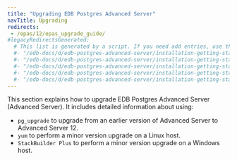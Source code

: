 ```yaml
---
title: "Upgrading EDB Postgres Advanced Server"
navTitle: Upgrading
redirects:
 - /epas/12/epas_upgrade_guide/
#legacyRedirectsGenerated:
  # This list is generated by a script. If you need add entries, use the `legacyRedirects` key.
  #- "/edb-docs/d/edb-postgres-advanced-server/installation-getting-started/upgrade-guide/13/index.html"
  #- "/edb-docs/d/edb-postgres-advanced-server/installation-getting-started/upgrade-guide/13/conclusion.html"
  #- "/edb-docs/d/edb-postgres-advanced-server/installation-getting-started/upgrade-guide/13/introduction.html"
  #- "/edb-docs/d/edb-postgres-advanced-server/installation-getting-started/upgrade-guide/13/genindex.html"
  #- "/edb-docs/d/edb-postgres-advanced-server/installation-getting-started/upgrade-guide/12/toc.html"
---
```

This section explains how to upgrade EDB Postgres Advanced Server (Advanced Server). It includes detailed information about using:

-   `pg_upgrade` to upgrade from an earlier version of Advanced Server to Advanced Server 12.
-   `yum` to perform a minor version upgrade on a Linux host.
-   `StackBuilder Plus` to perform a minor version upgrade on a Windows host.

